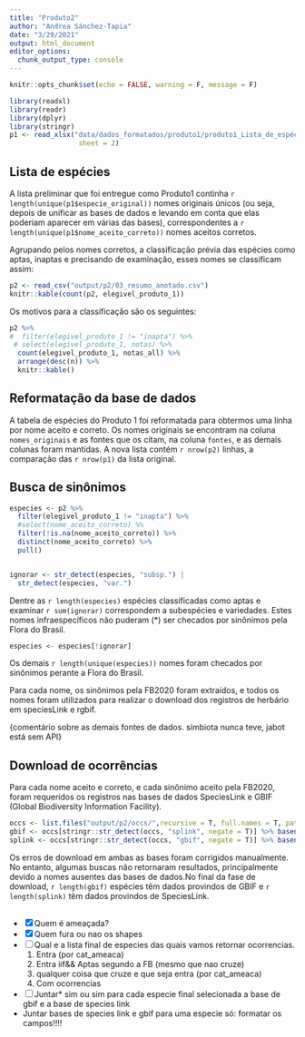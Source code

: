 ```yaml
---
title: "Produto2"
author: "Andrea Sánchez-Tapia"
date: "3/29/2021"
output: html_document
editor_options: 
  chunk_output_type: console
---
```


```r
knitr::opts_chunk$set(echo = FALSE, warning = F, message = F)
```

```r
library(readxl)
library(readr)
library(dplyr)
library(stringr)
p1 <- read_xlsx("data/dados_formatados/produto1/produto1_Lista_de_espécies.xlsx",
                 sheet = 2)

```


## Lista de espécies

A lista preliminar que foi entregue como Produto1 continha 
`r length(unique(p1$especie_original))` nomes originais únicos (ou seja, depois 
de unificar as bases de dados e levando em conta que elas poderiam aparecer em 
várias das bases), correspondentes a `r length(unique(p1$nome_aceito_correto))`
nomes aceitos corretos. 

Agrupando pelos nomes corretos, a classificação prévia das espécies como aptas, inaptas e precisando de examinação, esses nomes se classificam assim: 

```r

p2 <- read_csv("output/p2/03_resumo_anotado.csv")
knitr::kable(count(p2, elegivel_produto_1))
```


Os motivos para a classificação são os seguintes:
```r
p2 %>%
#  filter(elegivel_produto_1 != "inapta") %>%
 # select(elegivel_produto_1, notas) %>%
  count(elegivel_produto_1, notas_all) %>%
  arrange(desc(n)) %>% 
  knitr::kable()
```

## Reformatação da base de dados

A tabela de espécies do Produto 1 foi reformatada para obtermos uma linha por nome aceito e correto. Os nomes originais se encontram na coluna `nomes_originais` e as fontes que os citam, na coluna `fontes`, e as demais colunas foram mantidas. A nova lista contém `r nrow(p2)` linhas, a comparação das `r nrow(p1)` da lista original.

## Busca de sinônimos

```r
especies <- p2 %>%
  filter(elegivel_produto_1 != "inapta") %>%
  #select(nome_aceito_correto) %%
  filter(!is.na(nome_aceito_correto)) %>%
  distinct(nome_aceito_correto) %>%
  pull()


ignorar <- str_detect(especies, "subsp.") |
  str_detect(especies, "var.")
```

Dentre as `r length(especies)` espécies classificadas como aptas e examinar  `r sum(ignorar)` correspondem a subespécies e variedades. Estes nomes infraespecíficos não puderam (*) ser checados por sinônimos pela Flora do Brasil. 

```r
especies <- especies[!ignorar]
```

Os demais `r length(unique(especies))` nomes foram checados por sinônimos perante a Flora do Brasil. 

Para cada nome, os sinônimos pela FB2020 foram extraídos, e todos os nomes foram utilizados para realizar o download dos registros de herbário em speciesLink e rgbif.

{comentário sobre as demais fontes de dados. simbiota nunca teve, jabot está sem API}

## Download de ocorrências

Para cada nome aceito e correto, e cada sinônimo aceito pela FB2020, foram requeridos os registros nas bases de dados SpeciesLink e GBIF (Global Biodiversity Information Facility).

```r
occs <- list.files("output/p2/occs/",recursive = T, full.names = T, pattern = ".csv")
gbif <- occs[stringr::str_detect(occs, "splink", negate = T)] %>% basename() %>% stringr::str_remove(".csv")
splink <- occs[stringr::str_detect(occs, "gbif", negate = T)] %>% basename() %>% stringr::str_remove(".csv")

```

Os erros de download em ambas as bases foram corrigidos manualmente. No entanto, algumas buscas não retornaram resultados, principalmente devido a nomes ausentes das bases de dados.No final da fase de download, `r length(gbif)` espécies têm dados provindos de GBIF e `r length(splink)` têm dados provindos de SpeciesLink.


## 

- [x] Quem é ameaçada?
- [x] Quem fura ou nao os shapes
- [ ] Qual e a lista final de especies das quais vamos retornar ocorrencias. 
    1. Entra (por cat_ameaca)
    2. Entra iif&& Aptas segundo a FB (mesmo que nao cruze)
    3. qualquer coisa que cruze e que seja entra (por cat_ameaca)
    3. Com ocorrencias
    

- [ ] Juntar* sim ou sim para cada especie final selecionada a base de gbif e a base de species link 
 - Juntar bases de species link e gbif para uma especie só: formatar os campos!!!!

